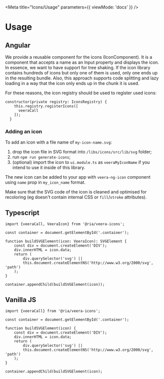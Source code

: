 
<Meta title="Icons/Usage" parameters={{ viewMode: 'docs' }} />

# Usage

## Angular

We provide a reusable component for the icons (IconComponent). It is a component that accepts a name as an Input property and displays the icon. In essence, we want to have support for tree shaking. If the icon library contains hundreds of icons but only one of them is used, only one ends up in the resulting bundle. Also, this approach supports code splitting and lazy loading in a way that the icon only ends up in the chunk it is used.

For these reasons, the icon registry should be used to register used icons:

```
constructor(private registry: IconsRegistry) {
    this.registry.registerIcons([
      veeraCall
    ]);
  }
```

### Adding an icon

To add an icon with a file name of `my-icon-name.svg`:

1. drop the icon file in SVG format into `/libs/icons/src/lib/svg` folder;
2. run `npm run generate-icons`;
3. (optional) import the icon to `ui.module.ts` as `veeraMyIconName` if you intend to use it inside of this library.

The new icon can be added to your app with `veera-ng-icon` component using `name` prop in `my_icon_name` format.

Make sure that the SVG code of the icon is cleaned and optimised for recoloring (eg doesn't contain internal CSS or `fill`/`stroke` attributes).

## Typescript

```
import {veeraCall, VeeraIcon} from '@ria/veera-icons';

const container = document.getElementById('.container');

function buildSVGElement(icon: VeeraIcon): SVGElement {
    const div = document.createElement('DIV');
    div.innerHTML = icon.data;
    return (
        div.querySelector('svg') ||
        this.document.createElementNS('http://www.w3.org/2000/svg', 'path')
    );
}

container.appendChild(buildSVGElement(icon));
```

## Vanilla JS

```
import {veeraCall} from '@ria/veera-icons';

const container = document.getElementById('.container');

function buildSVGElement(icon) {
    const div = document.createElement('DIV');
    div.innerHTML = icon.data;
    return (
        div.querySelector('svg') ||
        this.document.createElementNS('http://www.w3.org/2000/svg', 'path')
    );
}

container.appendChild(buildSVGElement(icon);
```
